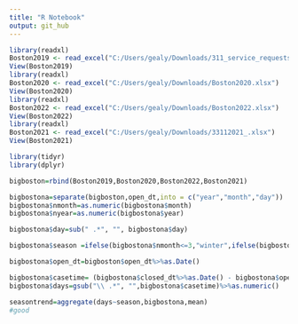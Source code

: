 ```yaml
---
title: "R Notebook"
output: git_hub
---
```

```r
library(readxl)
Boston2019 <- read_excel("C:/Users/gealy/Downloads/311_service_requests_2019.xlsx")
View(Boston2019)
library(readxl)
Boston2020 <- read_excel("C:/Users/gealy/Downloads/Boston2020.xlsx")
View(Boston2020)
library(readxl)
Boston2022 <- read_excel("C:/Users/gealy/Downloads/Boston2022.xlsx")
View(Boston2022)
library(readxl)
Boston2021 <- read_excel("C:/Users/gealy/Downloads/33112021_.xlsx")
View(Boston2021)
```
```r
library(tidyr)
library(dplyr)
```

```r
bigboston=rbind(Boston2019,Boston2020,Boston2022,Boston2021)
```
```r
bigbostona=separate(bigboston,open_dt,into = c("year","month","day"))
bigbostona$nmonth=as.numeric(bigbostona$month)
bigbostona$nyear=as.numeric(bigbostona$year)


```
```r
bigbostona$day=sub(" .*", "", bigbostona$day)
```

```r

bigbostona$season =ifelse(bigbostona$nmonth<=3,"winter",ifelse(bigbostona$nmonth>=6 & bigbostona$nmonth<=9,"summer",ifelse(bigbostona$nmonth>=3&bigbostona$nmonth<=6,"spring",ifelse(bigbostona$nmonth>=9&bigbostona$nmonth<=12,"fall",""))))
```
```r
bigbostona$open_dt=bigboston$open_dt%>%as.Date()

```
```r
bigbostona$casetime= (bigbostona$closed_dt%>%as.Date() - bigbostona$open_dt)
bigbostona$days=gsub("\\ .*", "",bigbostona$casetime)%>%as.numeric()
```
```r
seasontrend=aggregate(days~season,bigbostona,mean)
#good 
```









